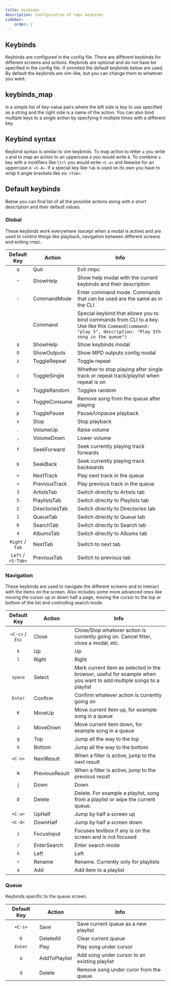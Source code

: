 ```yaml
---
title: keybinds
description: Configuration of rmpc keybinds
sidebar:
    order: 2
---
```



## Keybinds

<ConfigValue
    name="keybinds"
    type="other"
    customText="(global: <kebyinds_map>, navigation: <keybinds_map>, queue: <keybinds_map>)"
/>

Keybinds are configured in the config file. There are different keybinds for different screens and actions. Keybinds are
optional and do not have be specified in the config file. If ommited the default keybinds below are used. By default the
keybinds are vim-like, but you can change them to whatever you want.

## keybinds_map

<ConfigValue name="global" type="other" customText='{ "p": Play, "s": Stop, "X": Stop, ...}' />

Is a simple list of key-value pairs where the left side is key to use specified as a string and the right side is a name of the action.
You can also bind multiple keys to a single action by specfying it multiple times with a different key.

## Keybind syntax

Keybind syntax is similar to vim keybinds. To map action to letter `a` you write `a` and to map an action to an uppercase `A`
you would write `A`. To combine `a` key with a modifiers like `Ctrl` you would write `<C-a>` and likewise for an uppercase
`A`: `<C-A>`. If a special key like `Tab` is used on its own you have to wrap it angle brackets like so: `<Tab>`.

## Default keybinds

Below you can find list of all the possible actions along with a short description and their default values.

### Global

These keybinds work everywhere (except when a modal is active) and are used to control things like playback, navigation
between different screens and exiting rmpc.

|    Default Key     | Action         | Info                                                                                                                                                      |
| :----------------: | -------------- | --------------------------------------------------------------------------------------------------------------------------------------------------------- |
|        `q`         | Quit           | Exit rmpc                                                                                                                                                 |
|        `~`         | ShowHelp       | Show help modal with the current keybinds and their description                                                                                           |
|        `:`         | CommandMode    | Enter command mode. Commands that can be used are the same as in the CLI                                                                                  |
|                    | Command        | Special keybind that allows you to bind commands from CLI to a key. Use like this `Command(command: "play 5", description: "Play 5th song in the queue")` |
|        `q`         | ShowHelp       | Show keybinds modal                                                                                                                                       |
|        `O`         | ShowOutputs    | Show MPD outputs config modal                                                                                                                             |
|        `z`         | ToggleRepeat   | Toggle repeat                                                                                                                                             |
|        `c`         | ToggleSingle   | Whether to stop playing after single track or repeat track/playlist when repeat is on                                                                     |
|        `x`         | ToggleRandom   | Toggles random                                                                                                                                            |
|        `v`         | ToggleConsume  | Remove song from the queue after playing                                                                                                                  |
|        `p`         | TogglePause    | Pause/Unpause playback                                                                                                                                    |
|        `s`         | Stop           | Stop playback                                                                                                                                             |
|        `.`         | VolumeUp       | Raise volume                                                                                                                                              |
|        `,`         | VolumeDown     | Lower volume                                                                                                                                              |
|        `f`         | SeekForward    | Seek currently playing track forwards                                                                                                                     |
|        `b`         | SeekBack       | Seek currently playing track backwards                                                                                                                    |
|        `>`         | NextTrack      | Play next track in the queue                                                                                                                              |
|        `<`         | PreviousTrack  | Play previous track in the queue                                                                                                                          |
|        `3`         | ArtistsTab     | Switch directly to Artists tab                                                                                                                            |
|        `5`         | PlaylistsTab   | Switch directly to Playlists tab                                                                                                                          |
|        `2`         | DirectoriesTab | Switch directly to Directories tab                                                                                                                        |
|        `1`         | QueueTab       | Switch directly to Queue tab                                                                                                                              |
|        `6`         | SearchTab      | Switch directly to Search tab                                                                                                                             |
|        `4`         | AlbumsTab      | Switch directly to Albums tab                                                                                                                             |
|  `Right` / `Tab`   | NextTab        | Switch to next tab                                                                                                                                        |
| `Left` / `<S-Tab>` | PreviousTab    | Switch to previous tab                                                                                                                                    |

### Navigation

These keybinds are used to navigate the different screens and to interact with the items on the screen. Also includes
some more advanced ones like moving the cursor up or down half a page, moving the cursor to the top or bottom of the
list and controlling search mode.

|   Default Key   | Action         | Info                                                                                                               |
| :-------------: | -------------- | ------------------------------------------------------------------------------------------------------------------ |
| `<C-c>` / `Esc` | Close          | Close/Stop whatever action is currently going on. Cancel filter, close a modal, etc.                               |
|       `k`       | Up             | Up                                                                                                                 |
|       `l`       | Right          | Right                                                                                                              |
|     `space`     | Select         | Mark current item as selected in the browser, useful for example when you want to add multiple songs to a playlist |
|     `Enter`     | Confirm        | Confirm whatever action is currently going on                                                                      |
|       `K`       | MoveUp         | Move current item up, for example song in a queue                                                                  |
|       `J`       | MoveDown       | Move current item down, for example song in a queue                                                                |
|       `g`       | Top            | Jump all the way to the top                                                                                        |
|       `G`       | Bottom         | Jump all the way to the bottom                                                                                     |
|     `<C-n>`     | NextResult     | When a filter is active, jump to the next result                                                                   |
|       `N`       | PreviousResult | When a filter is active, jump to the previous result                                                               |
|       `j`       | Down           | Down                                                                                                               |
|       `D`       | Delete         | Delete. For example a playlist, song from a playlist or wipe the current queue.                                    |
|     `<C-u>`     | UpHalf         | Jump by half a screen up                                                                                           |
|     `<C-d>`     | DownHalf       | Jump by half a screen down                                                                                         |
|       `i`       | FocusInput     | Focuses textbox if any is on the screen and is not focused                                                         |
|       `/`       | EnterSearch    | Enter search mode                                                                                                  |
|       `h`       | Left           | Left                                                                                                               |
|       `r`       | Rename         | Rename. Currently only for playlists                                                                               |
|       `a`       | Add            | Add item to a playlist                                                                                             |

### Queue

Keybinds specific to the queue screen.

| Default Key | Action        | Info                                          |
| :---------: | ------------- | --------------------------------------------- |
|   `<C-s>`   | Save          | Save current queue as a new playlist          |
|     `D`     | DeleteAll     | Clear current queue                           |
|   `Enter`   | Play          | Play song under cursor                        |
|     `a`     | AddToPlaylist | Add song under cursor to an existing playlist |
|     `d`     | Delete        | Remove song under curor from the queue        |
